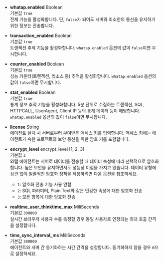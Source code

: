 * **whatap.enabled** <span class='type'>Boolean</span><br/>
기본값 `true`<br/>전체 기능을 활성화합니다. 단, `false`가 되어도 서버와 최소한의 통신을 유지하기 위한 정보는 전송합니다.

* **transaction_enabled** <span class='type'>Boolean</span><br/>
기본값 `true`<br/>트랜잭션 추적 기능을 활성화합니다. `whatap.enabled` 옵션의 값이 `false`이면 무시합니다.

* **counter_enabled** <span class='type'>Boolean</span><br/>
기본값 `true`<br/>성능 카운터(트랜잭션, 리소스 등) 추적을 활성화합니다. `whatap.enabled` 옵션의 값이 `false`이면 무시합니다.

* **stat_enabled** <span class='type'>Boolean</span><br/>
기본값 `true`<br/>통계 정보 추적 기능을 활성화합니다. 5분 단위로 수집하는 트랜잭션, SQL, HTTPCALL, UserAgent, Client IP 등의 통계 데이터 등이 해당합니다. `whatap.enabled` 옵션의 값이 `false`이면 무시합니다.

* **license** <span class='type'>String</span><br/>
에이전트 설치 시 서버로부터 부여받은 액세스 키를 입력합니다. 액세스 키에는 에이전트가 속한 프로젝트와 보안 통신을 위한 암호 키를 포함합니다.

* **encrypt_level** <span class='type'>encrypt_level [1, 2, 3]</span><br/>
    기본값 `2`<br/>
    와탭 에이전트는 서버로 데이터를 전송할 때 데이터 속성에 따라 선택적으로 암호화합니다. 높은 보안을 유지하면서도 성능상 이점을 가지고 있습니다. 데이터 유형에 상관 없이 일괄적인 암호화 정책을 적용하려면 다음 옵션을 참조하세요.<br/>
    * `1`: 암호화 전송 기능 사용 안함
    * `2`: SQL 파라미터, Plain Text와 같은 민감한 속성에 대한 암호화 전송
    * `3`: 모든 항목에 대한 암호화 전송

* **realtime_user_thinktime_max** <span class='type'>MiliSeconds</span><br/>
기본값 `300000`<br/>실시간 브라우저 사용자 수를 측정할 경우 동일 사용자로 인정되는 최대 호출 간격을 설정합니다.

* **time_sync_interval_ms** <span class='type'>MiliSeconds</span><br/>
기본값 `300000`<br/>에이전트와 서버 간 동기화하는 시간 간격을 설정합니다. 동기화하지 않을 경우 `0`으로 설정하세요.
